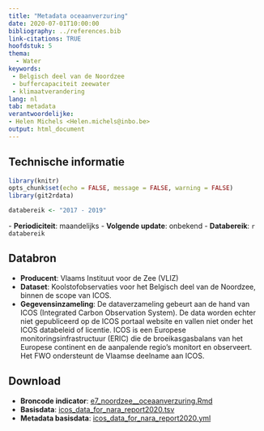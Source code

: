 ```yaml
---
title: "Metadata oceaanverzuring"
date: 2020-07-01T10:00:00
bibliography: ../references.bib
link-citations: TRUE
hoofdstuk: 5
thema:
  - Water
keywords:
 - Belgisch deel van de Noordzee
 - buffercapaciteit zeewater
 - klimaatverandering
lang: nl
tab: metadata
verantwoordelijke:
- Helen Michels <Helen.michels@inbo.be>
output: html_document
---
```

## Technische informatie

```r
library(knitr)
opts_chunk$set(echo = FALSE, message = FALSE, warning = FALSE)
library(git2rdata)
```

```r
databereik <- "2017 - 2019"
```
\- **Periodiciteit**: maandelijks
\- **Volgende update**: onbekend
\- **Databereik**: `r databereik`

## Databron

- **Producent**: Vlaams Instituut voor de Zee (VLIZ)
- **Dataset**: Koolstofobservaties voor het Belgisch deel van de Noordzee, binnen de scope van ICOS. 
- **Gegevensinzameling**: De dataverzameling gebeurt aan de hand van ICOS (Integrated Carbon Observation System). De data worden echter niet gepubliceerd op de ICOS portaal website en vallen niet onder het ICOS databeleid of licentie.
ICOS is een Europese monitoringsinfrastructuur (ERIC) die de broeikasgasbalans van het Europese continent en de aanpalende regio's monitort en observeert.
Het FWO ondersteunt de Vlaamse deelname aan ICOS.

## Download

- **Broncode indicator**: [e7_noordzee__oceaanverzuring.Rmd](../e7_noordzee__oceaanverzuring/e7_noordzee__oceaanverzuring.Rmd)
- **Basisdata**: [icos_data_for_nara_report2020.tsv](../e7_noordzee__oceaanverzuring/icos_data_for_nara_report2020.tsv)
- **Metadata basisdata**: [icos_data_for_nara_report2020.yml](../e7_noordzee__oceaanverzuring/icos_data_for_nara_report2020.yml)

